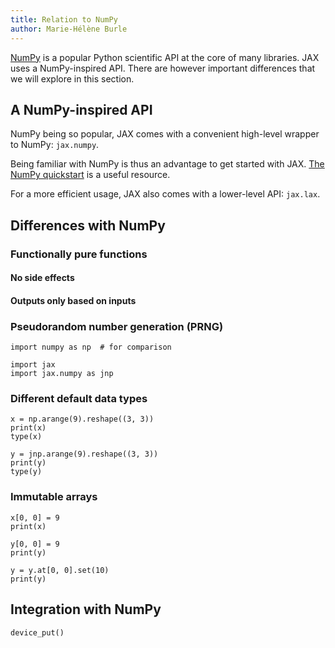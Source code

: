 ```yaml
---
title: Relation to NumPy
author: Marie-Hélène Burle
---
```


:::{.def}

[NumPy](https://numpy.org/) is a popular Python scientific API at the core of many libraries. JAX uses a NumPy-inspired API. There are however important differences that we will explore in this section.

:::

## A NumPy-inspired API

NumPy being so popular, JAX comes with a convenient high-level wrapper to NumPy: `jax.numpy`.

:::{.note}

Being familiar with NumPy is thus an advantage to get started with JAX. [The NumPy quickstart](https://numpy.org/doc/stable/user/quickstart.html) is a useful resource.

:::

:::{.note}

For a more efficient usage, JAX also comes with a lower-level API: `jax.lax`.

:::

## Differences with NumPy

### Functionally pure functions

#### No side effects

#### Outputs only based on inputs

### Pseudorandom number generation (PRNG)



```.python
import numpy as np  # for comparison

import jax
import jax.numpy as jnp
```

### Different default data types

```.python
x = np.arange(9).reshape((3, 3))
print(x)
type(x)
```

```.python
y = jnp.arange(9).reshape((3, 3))
print(y)
type(y)
```

### Immutable arrays

```.python
x[0, 0] = 9
print(x)
```

```.python
y[0, 0] = 9
print(y)
```

```.python
y = y.at[0, 0].set(10)
print(y)
```

## Integration with NumPy

`device_put()`

<!-- Local Variables: -->
<!-- pyvenv-activate: "/home/marie/parvus/prog/mint/ml/jx_env" -->
<!-- End: -->
